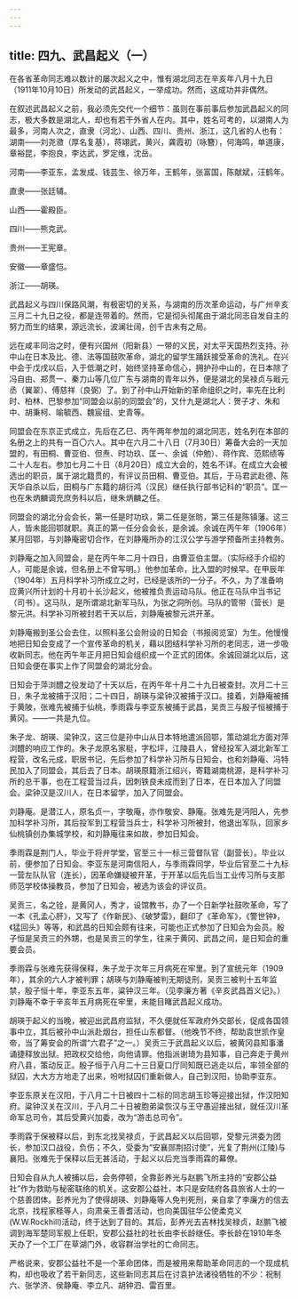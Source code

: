 ```yaml
---
---
---
```

title: 四九、武昌起义（一）
---



在各省革命同志难以数计的屡次起义之中，惟有湖北同志在辛亥年八月十九日（1911年10月10日）所发动的武昌起义，一举成功。然而，这成功并非偶然。

在叙述武昌起义之前，我必须先交代一个细节：虽则在事前事后参加武昌起义的同志，极大多数是湖北人，却也有若干外省人在内。其中，姓名可考的，以湖南人为最多，河南人次之，直隶（河北）、山西、四川、贵州、浙江，这几省的人也有：湖南——刘尧瀓（厚名复基），蒋翊武，黄兴，龚霞初（咏簪），何海鸣，单道康，章裕昆，李抱良，李达武，罗定维，沈岳。

河南——李亚东，孟发成、钱芸生、徐万年，王鹤年，张富国，陈献斌，汪鹤年。

直隶——张廷辅。

山西——霍殿臣。

四川——熊克武。

贵州——王宪章。

安徽——章盛恺。

浙江——胡瑛。

武昌起义与四川保路风潮，有极密切的关系，与湖南的历次革命运动，与广州辛亥三月二十九日之役，都是连带着的。然而，它是彻头彻尾由于湖北同志自发自主的努力而生的结果，源远流长，波澜壮阔，创千古未有之局。

远在咸丰同治之时，便有兴国州（阳新县）一带的义民，对太平天国热烈支持。孙中山在日本及比、德、法等国鼓吹革命，湖北的留学生踊跃接受革命的洗礼。在兴中会于戊戌以后，入于低潮之时，始终坚持革命信心，拥护孙中山的，在日本除了冯自由、郑贯一、秦力山等几位广东与湖南的青年以外，便是湖北的吴禄贞与戢元丞（翼翠）、傅慈祥（良弼）了。到了孙中山开始新的革命组织之时，率先在比利时、柏林、巴黎参加“同盟会以前的同盟会”的，又什九是湖北人：贺子才、朱和中、胡秉柯、喻毓西、魏宸组、史青等。

同盟会在东京正式成立，先后在乙巳、丙午两年参加的湖北同志，姓名列在本部的名册之上的共有一百〇六人。其中在六月二十八日（7月30日）筹备大会的一天加盟的，有田桐、曹亚伯、但焘、时功玖、匡一、余诚（仲勉）、蒋作宾、范熙绩等二十人左右。参加七月二十日（8月20日）成立大会的，姓名不详。在成立大会被选出的职员，属于湖北籍贯的，有评议员田桐、曹亚伯。其后，于马君武赴德、陈天华自杀以后，田桐与广东籍的胡衍鸿（汉民）继任执行部书记科的“职员”。匡一也在朱炳麟调充庶务科以后，继朱炳麟之任。

同盟会的湖北分会会长，第一任是时功玖，第二任是张昉，第三任是陈镇藩。这三人，皆未能回鄂就职。真正的第一任分会会长，是余诚。余诚在丙午年（1906年）某月回鄂，与刘静庵密切合作，在刘静庵所办的江汉公学与游学预备所主持教务。

刘静庵之加入同盟会，是在丙午年二月十四日，由曹亚伯主盟。（实际经手介绍的人，可能是余诚，但名册上不曾写明。）他参加革命，比入盟的时候早。在甲辰年（1904年）五月科学补习所成立之时，已经是该所的一分子。不久，为了准备响应黄兴所计划的十月初十长沙起义，他被推负责运动马队。他正在马队中当书记（司书）。这马队，是所谓湖北新军马队，为张之洞所创。马队的管带（营长）是黎元洪。科学补习所被封若干天以后，刘静庵被黎元洪开革。

刘静庵搬到圣公会去住，以照料圣公会附设的日知会（书报阅览室）为生。他慢慢地把日知会变成了一个宣传革命的机关，藉以团结科学补习所的老同志，进一步吸收新同志。他在丙午年正月把日知会组织成一个正式的团体。余诚回湖北以后，这日知会便在事实上作了同盟会的湖北分会。

日知会于萍浏醴之役发动了十天以后，在丙午年十月二十九日被查封。次月二十三日，朱子龙被捕于汉阳；二十四日，胡瑛与梁钟汉被捕于汉口。接着，刘静庵被捕于黄陂，张难先被捕于仙桃，季雨霖与李亚东被捕于武昌，吴贡三与殷子恒被捕于黄冈。——一共是九位。

朱子龙、胡瑛、梁钟汉，这三位是孙中山从日本特地遣派回鄂，策动湖北方面对萍浏醴的响应工作的。朱子龙原名家梃，字松坪，江陵县人，曾经投军入湖北新军工程营，改名元成，职居书记，先后参加了科学补习所与日知会，也和刘静庵、冯特民加入了同盟会，其后去了日本。胡瑛原籍浙江绍兴，寄籍湖南桃源，是科学补习所的总干事，也在工程营当过兵，因刺铁良未成而到了日本，在日本加入了同盟会。梁钟汉是汉川人，在日本留学，加入了同盟会。

刘静庵。是潜江人，原名贞一，字敬庵，亦作敬安、静庵。张难先是沔阳人，先参加科学补习所，其后投军到工程营当兵士，科学补习所被封，他退出军队，回家乡仙桃镇创办集城学校，和刘静庵往来如故，参加日知会。

季雨霖是荆门人，毕业于将弁学堂，官至三十一标三营督队官（副营长）。毕业以前，便参加了日知会。李亚东是河南信阳人，与季雨霖同学，毕业后官至二十九标一营左队队官（连长），因革命嫌疑被开革，于开革以后先后当工业传习所与支那师范学校体操教员，参加了日知会，被选为该会的评议员。

吴贡三，名之铨，是黄冈人，秀才，设馆教书，办了一个日新学社鼓吹革命，写了一本《孔孟心肝》，又写了《作新民》、《破梦雷》，翻印了《革命军》，《警世钟》，《猛回头》等等，和武昌的日知会颇有往来，可能也正式参加了日知会为会员。殷子恒是吴贡三的外甥，也是吴贡三的学生，往来于黄冈、武昌之间，是日知会的重要会员。

季雨霖与张难先获得保释，朱子龙于次年三月病死在牢里。到了宣统元年（1909年），其余的六人才被判罪；胡瑛与刘静庵被判无期徒刑，吴贡三被判十五年监禁，殷子恒十年，李亚东五年，粱钟汉三年。（见李廉方著《辛亥武昌首义记》。）刘静庵不幸于辛亥年五月病死在牢里，未能目睹武昌起义成功。

胡瑛于起义的当晚，被迎出武昌府监狱，不久便就任军政府外交部长，促成各国领事中立，其后被孙中山派赴烟台，担任山东都督。（他晚节不终，帮助袁世凯作皇帝，当了筹安会的所谓“六君子”之一。）吴贡三于武昌起义以后，被黄冈县知事潘诵捷释放出狱。把政权交给他，向他请罪。他指派谢琦为县知事，自己奔走于黄州府八县，策动反正。殷子恒于八月二十三日夏口厅同知既已逃走以后，率领全部的狱囚，大大方方地走了出来，吩咐狱囚们重新做人，自己到汉阳，协助李亚东。

李亚东原关在汉阳，于八月二十日被四十二标的同志胡玉珍等迎接出狱，作汉阳知府。粱钟汉关在汉川，于八月二十日被胞弟粱恢汉与王守愚迎接出狱，就任汉川革命军总司令，其后受黄兴加委，改为“游击总司令”。

季雨霖于保被释以后，到东北找吴禄贞，于武昌起义以后回鄂，受黎元洪委为团长，参加汉口战役，负伤；不久，受委为“安襄郧荆招讨使”，光复了荆州(江陵)与襄阳。张难先于保释以后无甚活动，于起义以后充当季雨霖的幕僚。

日知会自从九人被捕以后，会务停顿，全靠彭养光与赵鹏飞所主持的“安郡公益社”作为救助与秘密联络的机关。这安郡公益社，本只是安陆府各县旅省人士的一个慈善团体。彭养光为了使得胡瑛、刘静庵等人免判死刑，亲自拿了李廉方的信去北京，找程家柽等人，向肃亲王善耆活动，也向美国驻华公使柔克义(W.W.Rockhill)活动，终于达到了目的。其后，彭养光去吉林找吴禄贞，赵鹏飞被调到海军楚同军舰上任职，安郡公益社的社长由李长龄继任。李长龄在1910年冬天办了一个工厂在草湖门外，收容群治学社的亡命同志。

严格说来，安郡公益社不是一个革命团体，而是被用来帮助革命同志的一个现成机构，却也吸收了若干新同志，这些新同志其后在讨袁护法诸役牺牲的不少：祝制六、张学济、侯静庵、李立凡、胡钟泗、雷百里。